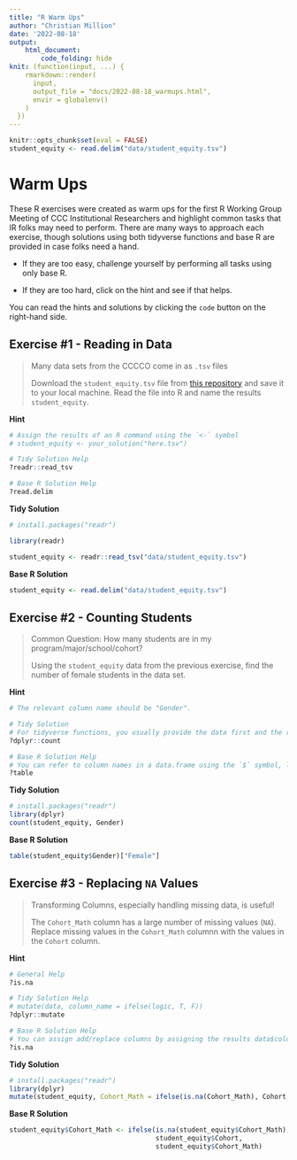 ```yaml
---
title: "R Warm Ups"
author: "Christian Million"
date: '2022-08-18'
output:
    html_document:
        code_folding: hide
knit: (function(input, ...) {
    rmarkdown::render(
      input,
      output_file = "docs/2022-08-18_warmups.html",
      envir = globalenv()
    )
  })
---
```


```r
knitr::opts_chunk$set(eval = FALSE)
student_equity <- read.delim("data/student_equity.tsv")
```

# Warm Ups

These R exercises were created as warm ups for the first R Working Group Meeting of CCC Institutional Researchers and highlight common tasks that IR folks may need to perform. There are many ways to approach each exercise, though solutions using both tidyverse functions and base R are provided in case folks need a hand.

- If they are too easy, challenge yourself by performing all tasks using only base R.

- If they are too hard, click on the hint and see if that helps.

You can read the hints and solutions by clicking the `code` button on the right-hand side.

## Exercise #1 - Reading in Data

> Many data sets from the CCCCO come in as `.tsv` files
>
> Download the `student_equity.tsv` file from [this repository](https://github.com/christian-million/RWorkingGroupWarmUps/tree/main/data) and save it to your local machine. Read the file into R and name the results `student_equity`.

**Hint**

```r
# Assign the results of an R command using the `<-` symbol
# student_equity <- your_solution("here.tsv")

# Tidy Solution Help
?readr::read_tsv

# Base R Solution Help
?read.delim
```

**Tidy Solution**

```r
# install.packages("readr")

library(readr)

student_equity <- readr::read_tsv("data/student_equity.tsv")
```

**Base R Solution**

```r
student_equity <- read.delim("data/student_equity.tsv")
```


## Exercise #2 - Counting Students

> Common Question: How many students are in my program/major/school/cohort?
>
> Using the `student_equity` data from the previous exercise, find the number of female students in the data set.

**Hint**

```r
# The relevant column name should be "Gender".

# Tidy Solution
# For tidyverse functions, you usually provide the data first and the refer to the columns without quotes: i.e, Gender
?dplyr::count

# Base R Solution Help
# You can refer to column names in a data.frame using the `$` symbol, like: student_equity$Gender
?table
```

**Tidy Solution**

```r
# install.packages("readr")
library(dplyr)
count(student_equity, Gender)
```

**Base R Solution**

```r
table(student_equity$Gender)["Female"]
```

## Exercise #3 - Replacing `NA` Values

> Transforming Columns, especially handling missing data, is useful!
>
> The `Cohort_Math` column has a large number of missing values (`NA`). Replace missing values in the `Cohort_Math` columnn with the values in the `Cohort` column.

**Hint**

```r
# General Help
?is.na

# Tidy Solution Help
# mutate(data, column_name = ifelse(logic, T, F))
?dplyr::mutate

# Base R Solution Help
# You can assign add/replace columns by assigning the results data$column <- data$new_column
?is.na
```

**Tidy Solution**

```r
# install.packages("readr")
library(dplyr)
mutate(student_equity, Cohort_Math = ifelse(is.na(Cohort_Math), Cohort, Cohort_Math))
```

**Base R Solution**

```r
student_equity$Cohort_Math <- ifelse(is.na(student_equity$Cohort_Math),
                                     student_equity$Cohort,
                                     student_equity$Cohort_Math)
```
